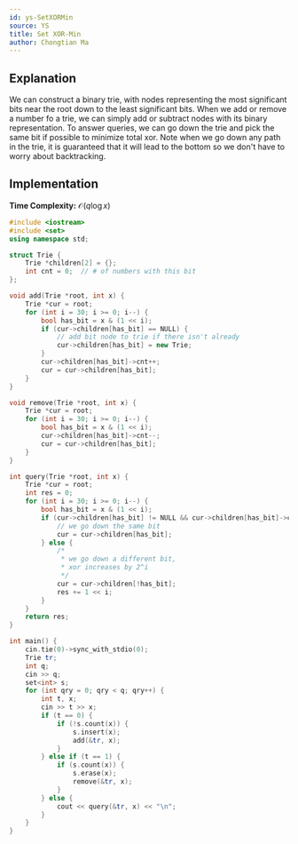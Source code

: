 ```yaml
---
id: ys-SetXORMin
source: YS
title: Set XOR-Min
author: Chongtian Ma
---
```


## Explanation

We can construct a binary trie, with nodes representing the most significant bits near the root down to the least significant bits. When we add or remove a number fo a trie, we can simply add or subtract nodes with its binary representation. To answer queries, we can go down the trie and pick the same bit if possible to minimize total xor. Note when we go down any path in the trie, it is guaranteed that it will lead to the bottom so we don't have to worry about backtracking.


## Implementation

**Time Complexity:** $\mathcal{O}(q\log x)$

<LanguageSection>

<CPPSection>

```cpp
#include <iostream>
#include <set>
using namespace std;

struct Trie {
	Trie *children[2] = {};
	int cnt = 0;  // # of numbers with this bit
};

void add(Trie *root, int x) {
	Trie *cur = root;
	for (int i = 30; i >= 0; i--) {
		bool has_bit = x & (1 << i);
		if (cur->children[has_bit] == NULL) {
			// add bit node to trie if there isn't already
			cur->children[has_bit] = new Trie;
		}
		cur->children[has_bit]->cnt++;
		cur = cur->children[has_bit];
	}
}

void remove(Trie *root, int x) {
	Trie *cur = root;
	for (int i = 30; i >= 0; i--) {
		bool has_bit = x & (1 << i);
		cur->children[has_bit]->cnt--;
		cur = cur->children[has_bit];
	}
}

int query(Trie *root, int x) {
	Trie *cur = root;
	int res = 0;
	for (int i = 30; i >= 0; i--) {
		bool has_bit = x & (1 << i);
		if (cur->children[has_bit] != NULL && cur->children[has_bit]->cnt > 0) {
			// we go down the same bit
			cur = cur->children[has_bit];
		} else {
			/*
			 * we go down a different bit,
			 * xor increases by 2^i
			 */
			cur = cur->children[!has_bit];
			res += 1 << i;
		}
	}
	return res;
}

int main() {
	cin.tie(0)->sync_with_stdio(0);
	Trie tr;
	int q;
	cin >> q;
	set<int> s;
	for (int qry = 0; qry < q; qry++) {
		int t, x;
		cin >> t >> x;
		if (t == 0) {
			if (!s.count(x)) {
				s.insert(x);
				add(&tr, x);
			}
		} else if (t == 1) {
			if (s.count(x)) {
				s.erase(x);
				remove(&tr, x);
			}
		} else {
			cout << query(&tr, x) << "\n";
		}
	}
}
```

</CPPSection>
</LanguageSection>
